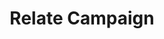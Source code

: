 ---
title: "Relate Campaign"
description: "Relate Campaign을 통해 잠재고객과 고객들에게 쉽고 빠르게 회사 소식을 전할 수 있습니다."
sidebarTitle: "미팅 스케줄러"
"og:title": "Relate Campaign | Relate Product Guide"
"og:description": "Relate Campaign을 통해 잠재고객과 고객들에게 쉽고 빠르게 회사 소식을 전할 수 있습니다."
"og:image": "https://raw.githubusercontent.com/relateso/relate-docs-kr/main/docs/images/products/cal/c1.png"
"article:tag": "Product Guide"
"twitter:title": "Relate Campaign | Relate Product Guide"
"twitter:description": "Relate Campaign을 통해 잠재고객과 고객들에게 쉽고 빠르게 회사 소식을 전할 수 있습니다."
"twitter:image": "https://raw.githubusercontent.com/relateso/relate-docs-kr/main/docs/images/products/cal/c1.png"
---